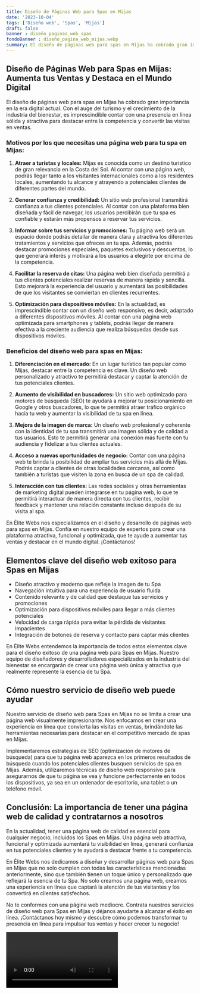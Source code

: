 ```yaml
---
title: Diseño de Páginas Web para Spas en Mijas
date: '2023-10-04'
tags: ['Diseño web', 'Spas', 'Mijas']
draft: false
banner : diseño_paginas_web_spas
fondoBanner : diseño_pagina_web_mijas.webp
summary: El diseño de páginas web para spas en Mijas ha cobrado gran importancia en la era digital actual. Con el auge del turismo y el crecimiento de la industria del bienestar, es imprescindible contar con una presencia en línea sólida y atractiva para destacar entre la competencia y convertir las visitas en ventas.
---
```


## Diseño de Páginas Web para Spas en Mijas: Aumenta tus Ventas y Destaca en el Mundo Digital

El diseño de páginas web para spas en Mijas ha cobrado gran importancia en la era digital actual. Con el auge del turismo y el crecimiento de la industria del bienestar, es imprescindible contar con una presencia en línea sólida y atractiva para destacar entre la competencia y convertir las visitas en ventas.

### Motivos por los que necesitas una página web para tu spa en Mijas:

1. **Atraer a turistas y locales:** Mijas es conocida como un destino turístico de gran relevancia en la Costa del Sol. Al contar con una página web, podrás llegar tanto a los visitantes internacionales como a los residentes locales, aumentando tu alcance y atrayendo a potenciales clientes de diferentes partes del mundo.

2. **Generar confianza y credibilidad:** Un sitio web profesional transmitirá confianza a tus clientes potenciales. Al contar con una plataforma bien diseñada y fácil de navegar, los usuarios percibirán que tu spa es confiable y estarán más propensos a reservar tus servicios.

3. **Informar sobre tus servicios y promociones:** Tu página web será un espacio donde podrás detallar de manera clara y atractiva los diferentes tratamientos y servicios que ofreces en tu spa. Además, podrás destacar promociones especiales, paquetes exclusivos y descuentos, lo que generará interés y motivará a los usuarios a elegirte por encima de la competencia.

4. **Facilitar la reserva de citas:** Una página web bien diseñada permitirá a tus clientes potenciales realizar reservas de manera rápida y sencilla. Esto mejorará la experiencia del usuario y aumentará las posibilidades de que los visitantes se conviertan en clientes recurrentes.

5. **Optimización para dispositivos móviles:** En la actualidad, es imprescindible contar con un diseño web responsivo, es decir, adaptado a diferentes dispositivos móviles. Al contar con una página web optimizada para smartphones y tablets, podrás llegar de manera efectiva a la creciente audiencia que realiza búsquedas desde sus dispositivos móviles.

### Beneficios del diseño web para spas en Mijas:

1. **Diferenciación en el mercado:** En un lugar turístico tan popular como Mijas, destacar entre la competencia es clave. Un diseño web personalizado y atractivo te permitirá destacar y captar la atención de tus potenciales clientes.

2. **Aumento de visibilidad en buscadores:** Un sitio web optimizado para motores de búsqueda (SEO) te ayudará a mejorar tu posicionamiento en Google y otros buscadores, lo que te permitirá atraer tráfico orgánico hacia tu web y aumentar la visibilidad de tu spa en línea.

3. **Mejora de la imagen de marca:** Un diseño web profesional y coherente con la identidad de tu spa transmitirá una imagen sólida y de calidad a tus usuarios. Esto te permitirá generar una conexión más fuerte con tu audiencia y fidelizar a tus clientes actuales.

4. **Acceso a nuevas oportunidades de negocio:** Contar con una página web te brinda la posibilidad de ampliar tus servicios más allá de Mijas. Podrás captar a clientes de otras localidades cercanas, así como también a turistas que visiten la zona en busca de un spa de calidad.

5. **Interacción con tus clientes:** Las redes sociales y otras herramientas de marketing digital pueden integrarse en tu página web, lo que te permitirá interactuar de manera directa con tus clientes, recibir feedback y mantener una relación constante incluso después de su visita al spa.

En Élite Webs nos especializamos en el diseño y desarrollo de páginas web para spas en Mijas. Confía en nuestro equipo de expertos para crear una plataforma atractiva, funcional y optimizada, que te ayude a aumentar tus ventas y destacar en el mundo digital. ¡Contáctanos!

<GifSeo />

<Cta />

## Elementos clave del diseño web exitoso para Spas en Mijas

- Diseño atractivo y moderno que refleje la imagen de tu Spa
- Navegación intuitiva para una experiencia de usuario fluida
- Contenido relevante y de calidad que destaque tus servicios y promociones
- Optimización para dispositivos móviles para llegar a más clientes potenciales
- Velocidad de carga rápida para evitar la pérdida de visitantes impacientes
- Integración de botones de reserva y contacto para captar más clientes

En Élite Webs entendemos la importancia de todos estos elementos clave para el diseño exitoso de una página web para Spas en Mijas. Nuestro equipo de diseñadores y desarrolladores especializados en la industria del bienestar se encargarán de crear una página web única y atractiva que realmente represente la esencia de tu Spa.

## Cómo nuestro servicio de diseño web puede ayudar

Nuestro servicio de diseño web para Spas en Mijas no se limita a crear una página web visualmente impresionante. Nos enfocamos en crear una experiencia en línea que convierta las visitas en ventas, brindándote las herramientas necesarias para destacar en el competitivo mercado de spas en Mijas.

Implementaremos estrategias de SEO (optimización de motores de búsqueda) para que tu página web aparezca en los primeros resultados de búsqueda cuando los potenciales clientes busquen servicios de spa en Mijas. Además, utilizaremos técnicas de diseño web responsivo para asegurarnos de que tu página se vea y funcione perfectamente en todos los dispositivos, ya sea en un ordenador de escritorio, una tablet o un teléfono móvil.

## Conclusión: La importancia de tener una página web de calidad y contratarnos a nosotros

En la actualidad, tener una página web de calidad es esencial para cualquier negocio, incluidos los Spas en Mijas. Una página web atractiva, funcional y optimizada aumentará tu visibilidad en línea, generará confianza en tus potenciales clientes y te ayudará a destacar frente a tu competencia.

En Élite Webs nos dedicamos a diseñar y desarrollar páginas web para Spas en Mijas que no solo cumplen con todas las características mencionadas anteriormente, sino que también tienen un toque único y personalizado que reflejará la esencia de tu Spa. No solo creamos una página web, creamos una experiencia en línea que captará la atención de tus visitantes y los convertirá en clientes satisfechos.

No te conformes con una página web mediocre. Contrata nuestros servicios de diseño web para Spas en Mijas y déjanos ayudarte a alcanzar el éxito en línea. ¡Contáctanos hoy mismo y descubre cómo podemos transformar tu presencia en línea para impulsar tus ventas y hacer crecer tu negocio!

<Video />

<CtaBot job='Spas' city='Mijas'/>

<Gmaps query='Mijas+españa+maps' />